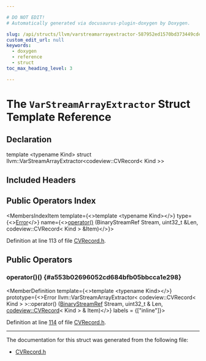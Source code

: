 ```yaml
---

# DO NOT EDIT!
# Automatically generated via docusaurus-plugin-doxygen by Doxygen.

slug: /api/structs/llvm/varstreamarrayextractor-587952ed1570bd373449cde4c653eb60
custom_edit_url: null
keywords:
  - doxygen
  - reference
  - struct
toc_max_heading_level: 3

---
```





# The `VarStreamArrayExtractor` Struct Template Reference

<DoxygenPage pluginConfig={pluginConfig}>



## Declaration

<CodeBlock>template &lt;typename Kind&gt;
struct llvm::VarStreamArrayExtractor&lt;codeview::CVRecord&lt; Kind &gt;&gt;</CodeBlock>

## Included Headers

<IncludesList>
<IncludesListItem
  filePath="llvm/DebugInfo/CodeView/CVRecord.h"
  permalink="/docs/api/files/include/include/llvm/include/llvm/debuginfo/include/llvm/debuginfo/codeview/cvrecord-h"
  isLocal="true" />
</IncludesList>

## Public Operators Index

<MembersIndex>

<MembersIndexItem
  template={<>template &lt;typename Kind&gt;</>}
  type={<><a href="/docs/api/classes/llvm/error">Error</a></>}
  name={<><a href="#a553b02696052cd684bfb05bbcca1e298">operator()</a> (BinaryStreamRef Stream, uint32&#95;t &amp;Len, codeview::CVRecord&lt; Kind &gt; &amp;Item)</>}>
</MembersIndexItem>

</MembersIndex>


Definition at line 113 of file <a href="/docs/api/files/include/include/llvm/include/llvm/debuginfo/include/llvm/debuginfo/codeview/cvrecord-h">CVRecord.h</a>.

<SectionDefinition>

## Public Operators

### operator()() {#a553b02696052cd684bfb05bbcca1e298}

<MemberDefinition
  template={<>template &lt;typename Kind&gt;</>}
  prototype={<>Error llvm::VarStreamArrayExtractor&lt; codeview::CVRecord&lt; Kind &gt; &gt;::operator() (<a href="/docs/api/classes/llvm/binarystreamref">BinaryStreamRef</a> Stream, uint32&#95;t &amp; Len, <a href="/docs/api/classes/llvm/codeview/cvrecord">codeview::CVRecord</a>&lt; Kind &gt; &amp; Item)</>}
  labels = {["inline"]}>

Definition at line <a href="/docs/api/files/include/include/llvm/include/llvm/debuginfo/include/llvm/debuginfo/codeview/cvrecord-h/#l00114">114</a> of file <a href="/docs/api/files/include/include/llvm/include/llvm/debuginfo/include/llvm/debuginfo/codeview/cvrecord-h">CVRecord.h</a>.
</MemberDefinition>

</SectionDefinition>

<hr/>

The documentation for this struct was generated from the following file:

<ul>
<li><a href="/docs/api/files/include/include/llvm/include/llvm/debuginfo/include/llvm/debuginfo/codeview/cvrecord-h">CVRecord.h</a></li>
</ul>

</DoxygenPage>
